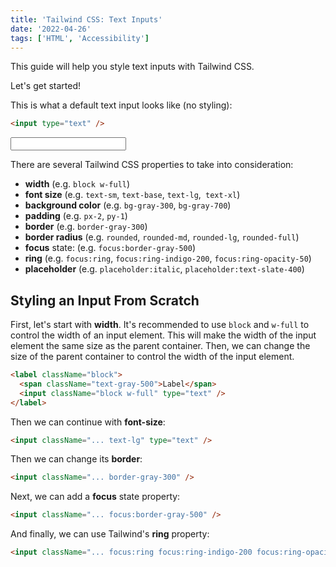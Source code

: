 ```yaml
---
title: 'Tailwind CSS: Text Inputs'
date: '2022-04-26'
tags: ['HTML', 'Accessibility']
---
```


This guide will help you style text inputs with Tailwind CSS.

Let's get started!

This is what a default text input looks like (no styling):

```html
<input type="text" />
```

<Input type="text" />

There are several Tailwind CSS properties to take into consideration:

- **width** (e.g. `block w-full`)
- **font size** (e.g. `text-sm`, `text-base`, `text-lg`,` text-xl`)
- **background color** (e.g. `bg-gray-300`, `bg-gray-700`)
- **padding** (e.g. `px-2`, `py-1`)
- **border** (e.g. `border-gray-300`)
- **border radius** (e.g. `rounded`, `rounded-md`, `rounded-lg`, `rounded-full`)
- **focus** state: (e.g. `focus:border-gray-500`)
- **ring** (e.g. `focus:ring`, `focus:ring-indigo-200`, `focus:ring-opacity-50`)
- **placeholder** (e.g. `placeholder:italic`, `placeholder:text-slate-400`)

## Styling an Input From Scratch

First, let's start with **width**. It's recommended to use `block` and `w-full` to control the width of an input element. This will make the width of the input element the same size as the parent container. Then, we can change the size of the parent container to control the width of the input element.

```html
<label className="block">
  <span className="text-gray-500">Label</span>
  <input className="block w-full" type="text" />
</label>
```

<TextInput />

Then we can continue with **font-size**:

```html
<input className="... text-lg" type="text" />
```

<TextInput className="text-xl" type="text" />

Then we can change its **border**:

```html
<input className="... border-gray-300" />
```

<TextInput className="text-lg border-gray-300" type="text" />

Next, we can add a **focus** state property:

```html
<input className="... focus:border-gray-500" />
```

<TextInput className="text-lg border-gray-300 focus:border-gray-500" />

And finally, we can use Tailwind's **ring** property:

```html
<input className="... focus:ring focus:ring-indigo-200 focus:ring-opacity-50" />
```

<TextInput className="text-lg border-gray-300 focus:border-gray-500 focus:ring focus:ring-indigo-200 focus:ring-opacity-50" />
